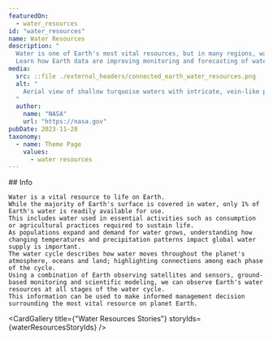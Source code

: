 ```yaml
---
featuredOn:
  - water_resources 
id: "water_resources"
name: Water Resources
description: "
  Water is one of Earth's most vital resources, but in many regions, water supplies are increasingly scarce.
  Learn how Earth data are improving monitoring and forecasting of water use, availability and water extremes."
media:
  src: ::file ./external_headers/connected_earth_water_resources.png
  alt: "
    Aerial view of shallow turquoise waters with intricate, vein-like patterns formed by the interaction of water currents and sand beneath the surface, creating a natural, abstract tapestry.
  "
  author:
    name: "NASA"
    url: "https://nasa.gov"
pubDate: 2023-11-28
taxonomy:
  - name: Theme Page
    values:
      - water resources
---
```




<Block type='wide'>
  <Prose>
    ## Info

    Water is a vital resource to life on Earth.
    While the majority of Earth's surface is covered in water, only 1% of Earth's water is readily available for use.
    This includes water used in essential activities such as consumption or agricultural practices required to sustain life.
    As populations expand and demand for water grows, understanding how changing temperatures and precipitation patterns impact global water supply is important.
    The water cycle describes how water moves throughout the planet's atmosphere, oceans and land; highlighting connections among each phase of the cycle.
    Using a combination of Earth observing satellites and sensors, ground-based monitoring and scientific modeling, we can observe Earth's water resources at all stages of the water cycle.
    This information can be used to make informed management decision surrounding the most vital resource on planet Earth.
  </Prose>
</Block>

<Block type='wide'>
  <Figure>
    <Carousel items={contentArray} />
  </Figure>
</Block>

<CardGallery title={"Water Resources Stories"} storyIds={waterResourcesStoryIds} />